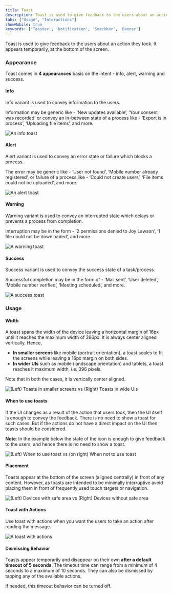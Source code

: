 ```yaml
---
title: Toast
description: Toast is used to give feedback to the users about an action they took.
tabs: ["Usage", "Interactions"]
showMobile: true
keywords: ['Toaster', 'Notification', 'Snackbar', 'Banner']
---
```


Toast is used to give feedback to the users about an action they took. It appears temporarily, at the bottom of the screen. 

### Appearance
Toast comes in **4 appearances** basis on the intent - info, alert, warning and success.

#### Info
Info variant is used to convey information to the users.

Information may be generic like - ‘New updates available’, ‘Your consent was recorded’ or convey an in-between state of a process like - ‘Export is in process’, ‘Uploading file items’, and more.

![An info toast](./images/toast-1.png)
<br/>

#### Alert
Alert variant is used to convey an error state or failure which blocks a process.

The error may be generic like - ‘User not found’, ‘Mobile number already registered’, or failure of a process like - ‘Could not create users’, ‘File items could not be uploaded’, and more.

![An alert toast](./images/toast-2.png)
<br/>

#### Warning
Warning variant is used to convey an interrupted state which delays or prevents a process from completion.

Interruption may be in the form - ‘2 permissions denied to Joy Lawson’, ‘1 file could not be downloaded’, and more.

![A warning toast](./images/toast-3.png)
<br/>

#### Success
Success variant is used to convey the success state of a task/process.

Successful completion may be in the form of - ‘Mail sent’, ‘User deleted’, ‘Mobile number verified’, ‘Meeting scheduled’, and more.

![A success toast](./images/toast-4.png)
<br/>

### Usage
#### Width
A toast spans the width of the device leaving a horizontal margin of 16px until it reaches the maximum width of 396px. It is always center aligned vertically. Hence,
* **In smaller screens** like mobile (portrait orientation), a toast scales to fit the screens while leaving a 16px margin on both sides.
* **In wider UIs** such as mobile (landscape orientation) and tablets, a toast reaches it maximum width, i.e. 396 pixels.

Note that in both the cases, it is vertically center aligned.

![(Left) Toasts in smaller screens vs (Right) Toasts in wide UIs](./images/toast-5.png)
<br/>

#### When to use toasts
If the UI changes as a result of the action that users took, then the UI itself is enough to convey the feedback. There is no need to show a toast for such cases. But if the actions do not have a direct impact on the UI then toasts should be considered.

**Note**: In the example below the state of the icon is enough to give feedback to the users, and hence there is no need to show a toast.

![(Left) When to use toast vs (on right) When not to use toast](./images/toast-6.png)
<br/>

#### Placement
Toasts appear at the bottom of the screen (aligned centrally) in front of any content. However, as toasts are intended to be minimally interruptive avoid placing them in front of frequently used touch targets or navigation.

![(Left) Devices with safe area vs (Right) Devices without safe area](./images/toast-7.png)
<br/>

#### Toast with Actions
Use toast with actions when you want the users to take an action after reading the message.

![A toast with actions](./images/toast-8.png)
<br/>

#### Dismissing Behavior
Toasts appear temporarily and disappear on their own **after a default timeout of 5 seconds**. The timeout time can range from a minimum of 4 seconds to a maximum of 10 seconds. They can also be dismissed by tapping any of the available actions.

If needed, this timeout behavior can be turned off.